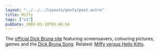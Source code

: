 ```yaml
---
layout: "../../../layouts/posts/post.astro"
title: Miffy
tags: ["v1"]
pubDate: 2002-03-18T03:46:54
---
```


The [official Dick Bruna site][1] featuring screensavers, colouring pictures, games and the [Dick Bruna Song][2]. Related: [Miffy versus Hello Kitty][3].

[1]: http://www.miffy.org/
[2]: http://www.miffy.org/mp3/muziek.htm
[3]: http://www.hellfire.com/versus/hellokitty_vs_miffy.html
